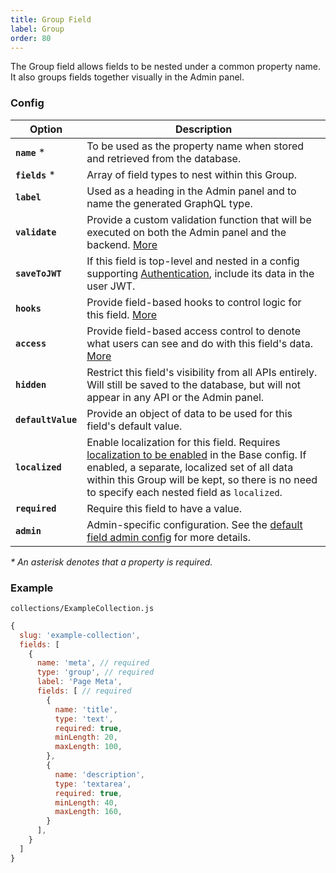 ```yaml
---
title: Group Field
label: Group
order: 80
---
```


<Banner >
  The Group field allows fields to be nested under a common property name. It also groups fields together visually in the Admin panel.
</Banner>

### Config

| Option           | Description |
| ---------------- | ----------- |
| **`name`** *         | To be used as the property name when stored and retrieved from the database.  |
| **`fields`** *       | Array of field types to nest within this Group. |
| **`label`**          | Used as a heading in the Admin panel and to name the generated GraphQL type. |
| **`validate`**       | Provide a custom validation function that will be executed on both the Admin panel and the backend. [More](/docs/fields/overview#validation) |
| **`saveToJWT`**      | If this field is top-level and nested in a config supporting [Authentication](/docs/authentication/config), include its data in the user JWT. |
| **`hooks`**          | Provide field-based hooks to control logic for this field. [More](/docs/fields/overview#field-level-hooks) |
| **`access`**         | Provide field-based access control to denote what users can see and do with this field's data. [More](/docs/fields/overview#field-level-access-control) |
| **`hidden`**         | Restrict this field's visibility from all APIs entirely. Will still be saved to the database, but will not appear in any API or the Admin panel. |
| **`defaultValue`**   | Provide an object of data to be used for this field's default value. |
| **`localized`**      | Enable localization for this field. Requires [localization to be enabled](/docs/configuration/localization) in the Base config. If enabled, a separate, localized set of all data within this Group will be kept, so there is no need to specify each nested field as `localized`. |
| **`required`**       | Require this field to have a value. |
| **`admin`**          | Admin-specific configuration. See the [default field admin config](/docs/fields/overview#admin) for more details. |

*\* An asterisk denotes that a property is required.*

### Example

`collections/ExampleCollection.js`
```js
{
  slug: 'example-collection',
  fields: [
    {
      name: 'meta', // required
      type: 'group', // required
      label: 'Page Meta',
      fields: [ // required
        {
          name: 'title',
          type: 'text',
          required: true,
          minLength: 20,
          maxLength: 100,
        },
        {
          name: 'description',
          type: 'textarea',
          required: true,
          minLength: 40,
          maxLength: 160,
        }
      ],
    }
  ]
}

```
